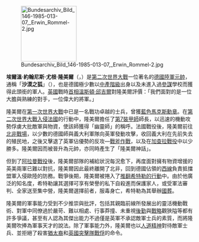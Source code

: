 [[File:Bundesarchiv_Bild_146-1985-013-07,_Erwin_Rommel-2.jpg|150px]]

'''埃爾溫·約翰尼斯·尤根·隆美爾'''（{{lang-de|'''Erwin Johannes Eugen Rommel'''}}，{{bd|1891年|11月15日|1944年|10月14日|catIdx=Rommel Erwin Johannes Eugen}}）是[[第二次世界大战|第二次世界大戰]]一位著名的[[德國元帥列表|德國陸軍元帥]]，通稱「'''沙漠之狐'''」（{{Audio|De-Wüstenfuchs-pronunciation.ogg|'''Wüstenfuchs'''}}），也是德國極少數以[[中產階級|中產階級]]出身以及未進入過[[參謀|參謀]]學校而獲得此頭銜的軍人。[[英国|英國]]戰時[[总理#.E9.A6.96.E7.9B.B8|首相]][[温斯顿·丘吉尔|溫斯頓·邱吉爾]]對隆美爾評價：「我們面對的是一位大膽與熟練的對手，一位偉大的將軍。」

隆美爾在[[第一次世界大战|第一次世界大戰]]中已是一名戰功卓越的士兵，曾獲[[蓝马克斯勋章|藍色馬克斯勳章]]。在[[第二次世界大战|第二次世界大戰]][[法國戰役|入侵法國]]的行動中，隆美爾擔任了[[第7裝甲師_(德國)|第7裝甲師]]師長，以迅速的機動攻勢俘虜大批敵軍與物資，使該師獲得「幽靈師」的稱呼。法國戰役後，隆美爾前往[[北非戰場|北非戰場]]，以少數的德國師與義大利軍隊向英軍發動攻擊，收回義大利在先前失去的殖民地，之後又擊退了英軍佔優勢的反攻—[[戰斧行動|戰斧作戰]]，以及在[[加查拉戰役|加查拉戰役]]中以少勝多。隆美爾因而被晉升為元帥，亦同時產生了「隆美爾神話」。

但到了[[第一次阿拉曼戰役|阿拉曼戰役]]後，隆美爾部隊的補給狀況每況愈下，再度面對擁有物資增援的英美兩軍已難以對抗，隆美爾因此最終離開了北非，回到德國佔領的[[西方战线_(第二次世界大战)|西線]]負責抵擋盟軍入侵歐陸的防務。戰爭後期，隆美爾被捲入了[[7月20日密谋案|推翻希特勒的行動]]中。由於他廣泛的知名度，希特勒讓其選擇可享有榮譽的私下自殺進而保護家人，或受軍法審判、全家送至集中營，隆美爾選擇前者，服毒身亡，希特勒為其舉辦[[国葬|國葬]]。

隆美爾的軍事能力受到不少推崇與批評，包括其親臨前線所發展出的靈活機動戰術、對軍中同僚過於嚴苛、難以相處、行事莽撞、未重視[[後勤|後勤]]與[[战略|戰略]]觀狹隘等都有許多爭議，甚至有人認為其傑出能力不過僅是英軍不承認敵軍士兵的素質，而將隆美爾吹捧為軍事天才的說法。除了軍事能力外，隆美爾也以[[人道主义|人道精神]]對待敵軍士兵、並拒絕了殺害[[猶太裔|猶太裔]]和[[英國突擊隊|英國突擊隊]][[战俘|戰俘]]的命令。